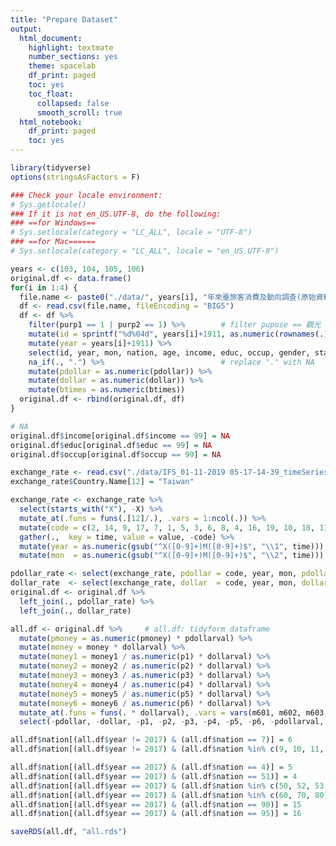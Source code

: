 ```yaml
---
title: "Prepare Dataset"
output:
  html_document:
    highlight: textmate
    number_sections: yes
    theme: spacelab
    df_print: paged
    toc: yes
    toc_float: 
      collapsed: false
      smooth_scroll: true
  html_notebook:
    df_print: paged
    toc: yes
---
```

```r
library(tidyverse)
options(stringsAsFactors = F)
```

```r
### Check your locale environment:
# Sys.getlocale()
### If it is not en_US.UTF-8, do the following:
### ==for Windows==
# Sys.setlocale(category = "LC_ALL", locale = "UTF-8")
### ==for Mac======
# Sys.setlocale(category = "LC_ALL", locale = "en_US.UTF-8")
```



```r
years <- c(103, 104, 105, 106)
original.df <- data.frame()                    
for(i in 1:4) {
  file.name <- paste0("./data/", years[i], "年來臺旅客消費及動向調查(原始資料).csv")
  df <- read.csv(file.name, fileEncoding = "BIG5")
  df <- df %>%
    filter(purp1 == 1 | purp2 == 1) %>%        # filter pupose == 觀光
    mutate(id = sprintf("%d%04d", years[i]+1911, as.numeric(rownames(.)))) %>% 
    mutate(year = years[i]+1911) %>%
    select(id, year, mon, nation, age, income, educ, occup, gender, stay, freq, purp1, type, btimes, bprice, prepay, pmoney, pdollar, airf, pit1, pit2, pit3, pit4, pit5, money, dollar, money1, p1, money2, p2, money3, p3, money4, p4, money5, p5, money6, p6, m601, m602, m603, m604, m605, m606, m607, m608, m609, m610, act01, act02, act03, act04, act05, act06, act07, act08, act09, act10, act11, act12, act13, act14, act15, act16, act17, act18, act19, sp01, sp02, sp03, sp04, sp05, sp06, sp07, sp08, sp09, sp10, sp11, sp12, sp13, sp14, sp15) %>%
    na_if(., ".") %>%                          # replace "." with NA
    mutate(pdollar = as.numeric(pdollar)) %>%
    mutate(dollar = as.numeric(dollar)) %>%
    mutate(btimes = as.numeric(btimes))
  original.df <- rbind(original.df, df)
}

# NA
original.df$income[original.df$income == 99] = NA
original.df$educ[original.df$educ == 99] = NA
original.df$occup[original.df$occup == 99] = NA
```


```r
exchange_rate <- read.csv("./data/IFS_01-11-2019 05-17-14-39_timeSeries.csv") 
exchange_rate$Country.Name[12] = "Taiwan"

exchange_rate <- exchange_rate %>%
  select(starts_with("X"), -X) %>%
  mutate_at(.funs = funs(.[12]/.), .vars = 1:ncol(.)) %>%                   # compute from USD to NTD
  mutate(code = c(2, 14, 9, 17, 7, 1, 5, 3, 6, 8, 4, 16, 19, 10, 18, 11)) %>%   # 問卷編碼
  gather(.,  key = time, value = value, -code) %>%       
  mutate(year = as.numeric(gsub("^X([0-9]+)M([0-9]+)$", "\\1", time))) %>%
  mutate(mon  = as.numeric(gsub("^X([0-9]+)M([0-9]+)$", "\\2", time)))

pdollar_rate <- select(exchange_rate, pdollar = code, year, mon, pdollarval = value)
dollar_rate  <- select(exchange_rate, dollar  = code, year, mon, dollarval  = value)
original.df <- original.df %>%
  left_join(., pdollar_rate) %>%
  left_join(., dollar_rate)

all.df <- original.df %>%     # all.df: tidyform dataframe
  mutate(pmoney = as.numeric(pmoney) * pdollarval) %>%
  mutate(money = money * dollarval) %>%
  mutate(money1 = money1 / as.numeric(p1) * dollarval) %>%
  mutate(money2 = money2 / as.numeric(p2) * dollarval) %>%
  mutate(money3 = money3 / as.numeric(p3) * dollarval) %>%
  mutate(money4 = money4 / as.numeric(p4) * dollarval) %>%
  mutate(money5 = money5 / as.numeric(p5) * dollarval) %>%
  mutate(money6 = money6 / as.numeric(p6) * dollarval) %>%
  mutate_at(.funs = funs(. * dollarval), .vars = vars(m601, m602, m603, m604, m605, m606, m607, m608, m609, m610)) %>%
  select(-pdollar, -dollar, -p1, -p2, -p3, -p4, -p5, -p6, -pdollarval, -dollarval)
```


```r
all.df$nation[(all.df$year != 2017) & (all.df$nation == 7)] = 6
all.df$nation[(all.df$year != 2017) & (all.df$nation %in% c(9, 10, 11, 12, 13, 14))] = 8

all.df$nation[(all.df$year == 2017) & (all.df$nation == 4)] = 5
all.df$nation[(all.df$year == 2017) & (all.df$nation == 51)] = 4
all.df$nation[(all.df$year == 2017) & (all.df$nation %in% c(50, 52, 53, 54, 55, 59))] = 6
all.df$nation[(all.df$year == 2017) & (all.df$nation %in% c(60, 70, 80))] = 8
all.df$nation[(all.df$year == 2017) & (all.df$nation == 90)] = 15
all.df$nation[(all.df$year == 2017) & (all.df$nation == 95)] = 16
```


```r
saveRDS(all.df, "all.rds")
```
